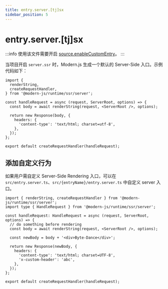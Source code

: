```yaml
---
title: entry.server.[tj]sx
sidebar_position: 5
---
```


# entry.server.[tj]sx

:::info
使用该文件需要开启 [source.enableCustomEntry](/configure/app/source/enable-custom-entry)。
:::

当项目开启 `server.ssr` 时，Modern.js 生成一个默认的 Server-Side 入口。示例代码如下：

```tsx title="entry.server.tsx"
import {
  renderString,
  createRequestHandler,
} from '@modern-js/runtime/ssr/server';

const handleRequest = async (request, ServerRoot, options) => {
  const body = await renderString(request, <ServerRoot />, options);

  return new Response(body, {
    headers: {
      'content-type': 'text/html; charset=utf-8',
    },
  });
};

export default createRequestHandler(handleRequest);
```

## 添加自定义行为

如果用户需自定义 Server-Side Rendering 入口，可以在 `src/entry.server.ts`、`src/{entryName}/entry.server.ts` 中自定义 server 入口。

```tsx title="src/entry.server.tsx"
import { renderString, createRequestHandler } from '@modern-js/runtime/ssr/server';
import type { HandleRequest } from '@modern-js/runtime/ssr/server';

const handleRequest: HandleRequest = async (request, ServerRoot, options) => {
  // do something before rendering
  const body = await renderString(request, <ServerRoot />, options);

  const newBody = body + '<div>Byte-Dance</div>';

  return new Response(newBody, {
    headers: {
      'content-type': 'text/html; charset=UTF-8',
      'x-custom-header': 'abc',
    },
  });
};

export default createRequestHandler(handleRequest);
```
